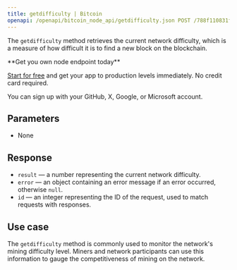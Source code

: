 ---
title: getdifficulty | Bitcoin
openapi: /openapi/bitcoin_node_api/getdifficulty.json POST /788f110831fe13808302bd79796d55e8
---

The `getdifficulty` method retrieves the current network difficulty, which is a measure of how difficult it is to find a new block on the blockchain.

<Check>
**Get you own node endpoint today**

[Start for free](https://console.chainstack.com/) and get your app to production levels immediately. No credit card required.

You can sign up with your GitHub, X, Google, or Microsoft account.
</Check>


## Parameters

* None

## Response

* `result` — a number representing the current network difficulty.
* `error` — an object containing an error message if an error occurred, otherwise `null`.
* `id` — an integer representing the ID of the request, used to match requests with responses.

## Use case

The `getdifficulty` method is commonly used to monitor the network's mining difficulty level. Miners and network participants can use this information to gauge the competitiveness of mining on the network.
